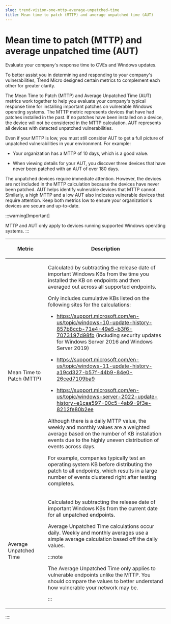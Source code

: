 ```yaml
---
slug: trend-vision-one-mttp-average-unpatched-time
title: Mean time to patch (MTTP) and average unpatched time (AUT)
---
```

# Mean time to patch (MTTP) and average unpatched time (AUT)

Evaluate your company's response time to CVEs and Windows updates.

To better assist you in determining and responding to your company's vulnerabilities, Trend Micro designed certain metrics to complement each other for greater clarity.

The Mean Time to Patch (MTTP) and Average Unpatched Time (AUT) metrics work together to help you evaluate your company's typical response time for installing important patches on vulnerable Windows operating systems. The MTTP metric represents devices that have had patches installed in the past. If no patches have been installed on a device, the device will not be considered in the MTTP calculation. AUT represents all devices with detected unpatched vulnerabilities.

Even if your MTTP is low, you must still consider AUT to get a full picture of unpatched vulnerabilities in your environment. For example:

- Your organization has a MTTP of 10 days, which is a good value.

- When viewing details for your AUT, you discover three devices that have never been patched with an AUT of over 180 days.

The unpatched devices require immediate attention. However, the devices are not included in the MTTP calculation because the devices have never been patched. AUT helps identify vulnerable devices that MTTP cannot. Similarly, a high MTTP and a low AUT also indicates vulnerable devices that require attention. Keep both metrics low to ensure your organization's devices are secure and up-to-date.

:::warning[Important]

MTTP and AUT only apply to devices running supported Windows operating systems.
:::

<table>
<colgroup>
<col style="width: 25%" />
<col style="width: 75%" />
</colgroup>
<thead>
<tr>
<th><p>Metric</p></th>
<th><p>Description</p></th>
</tr>
</thead>
<tbody>
<tr>
<td><p>Mean Time to Patch (MTTP)</p></td>
<td><p>Calculated by subtracting the release date of important Windows KBs from the time you installed the KB on endpoints and then averaged out across all supported endpoints.</p>
<p>Only includes cumulative KBs listed on the following sites for the calculations:</p>
<ul>
<li><p><a href="https://support.microsoft.com/en-us/topic/windows-10-update-history-857b8ccb-71e4-49e5-b3f6-7073197d98fb">https://support.microsoft.com/en-us/topic/windows-10-update-history-857b8ccb-71e4-49e5-b3f6-7073197d98fb</a> (including security updates for Windows Server 2016 and Windows Server 2019)</p></li>
<li><p><a href="https://support.microsoft.com/en-us/topic/windows-11-update-history-a19cd327-b57f-44b9-84e0-26ced7109ba9">https://support.microsoft.com/en-us/topic/windows-11-update-history-a19cd327-b57f-44b9-84e0-26ced7109ba9</a></p></li>
<li><p><a href="https://support.microsoft.com/en-us/topic/windows-server-2022-update-history-e1caa597-00c5-4ab9-9f3e-8212fe80b2ee">https://support.microsoft.com/en-us/topic/windows-server-2022-update-history-e1caa597-00c5-4ab9-9f3e-8212fe80b2ee</a></p></li>
</ul>
<p>Although there is a daily MTTP value, the weekly and monthly values are a weighted average based on the number of KB installation events due to the highly uneven distribution of events across days.</p>
<p>For example, companies typically test an operating system KB before distributing the patch to all endpoints, which results in a large number of events clustered right after testing completes.</p></td>
</tr>
<tr>
<td><p>Average Unpatched Time</p></td>
<td><p>Calculated by subtracting the release date of important Windows KBs from the current date for all unpatched endpoints.</p>
<p>Average Unpatched Time calculations occur daily. Weekly and monthly averages use a simple average calculation based off the daily values.</p>


:::note

<p>The Average Unpatched Time only applies to vulnerable endpoints unlike the MTTP. You should compare the values to better understand how vulnerable your network may be.</p>


:::

</td>
</tr>
</tbody>
</table>
::::
